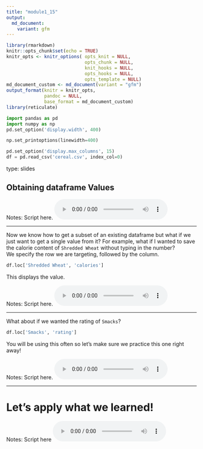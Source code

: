 ```yaml
---
title: "module1_15"
output: 
  md_document:
    variant: gfm
---
```



```r
library(rmarkdown)
knitr::opts_chunk$set(echo = TRUE)
knitr_opts <- knitr_options( opts_knit = NULL,
                             opts_chunk = NULL,
                             knit_hooks = NULL,
                             opts_hooks = NULL,
                             opts_template = NULL)
md_document_custom <- md_document(variant = "gfm")
output_format(knitr = knitr_opts,
              pandoc = NULL,
              base_format = md_document_custom)
library(reticulate)
```


```python
import pandas as pd
import numpy as np
pd.set_option('display.width', 400)

np.set_printoptions(linewidth=400)

pd.set_option('display.max_columns', 15)
df = pd.read_csv('cereal.csv', index_col=0)
```


type: slides


## Obtaining dataframe Values

Notes: Script here.
<html>
<audio controls >
<source src="placeholder_audio.mp3" />
</audio></html>

---

Now we know how to get a subset of an existing dataframe but what if we just want to get a single value from it?
For example, what if I wanted to save the calorie content of `Shredded Wheat` without typing in the number?    
We specify the row we are targeting, followed by the column.


```python
df.loc['Shredded Wheat', 'calories']
```

This displays the value.

Notes: Script here.
<html>
<audio controls >
<source src="placeholder_audio.mp3" />
</audio></html>

---

What about if we wanted the rating of `Smacks`?

```python
df.loc['Smacks', 'rating']
```

You will be using this often so let's make sure we practice this one right away!

Notes: Script here.
<html>
<audio controls >
  <source src="placeholder_audio.mp3" />
</audio></html>

---

# Let’s apply what we learned!

Notes: Script here
<html>
<audio controls >
  <source src="placeholder_audio.mp3" />
</audio></html>
